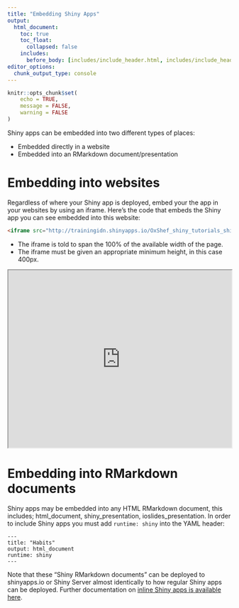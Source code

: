```yaml
---
title: "Embedding Shiny Apps"
output:
  html_document:
    toc: true
    toc_float:
      collapsed: false
    includes:
      before_body: [includes/include_header.html, includes/include_header_navpage.html]
editor_options: 
  chunk_output_type: console
---
```


```r
knitr::opts_chunk$set(
	echo = TRUE,
	message = FALSE,
	warning = FALSE
)
```

Shiny apps can be embedded into two different types of places:

- Embedded directly in a website
- Embedded into an RMarkdown document/presentation

# Embedding into websites {#websites}

Regardless of where your Shiny app is deployed, embed your the app in your websites by using an iframe. Here's the code that embeds the Shiny app you can see embedded into this website:

```HTML
<iframe src="http://trainingidn.shinyapps.io/OxShef_shiny_tutorials_shiny101/" width="100%" height="400px"></iframe>
```

- The iframe is told to span the 100% of the available width of the page.
- The iframe must be given an appropriate minimum height, in this case 400px.

<iframe src="http://trainingidn.shinyapps.io/OxShef_shiny_tutorials_shiny101/" width="100%" height="400px"></iframe>

# Embedding into RMarkdown documents {#rmarkdown}

Shiny apps may be embedded into any HTML RMarkdown document, this includes; html_document, shiny_presentation, ioslides_presentation. In order to include Shiny apps you must add `runtime: shiny` into the YAML header:

    ---
    title: "Habits"
    output: html_document
    runtime: shiny
    ---

Note that these "Shiny RMarkdown documents" can be deployed to shinyapps.io or Shiny Server almost identically to how regular Shiny apps can be deployed. Further documentation on [inline Shiny apps is available here](http://rmarkdown.rstudio.com/authoring_embedded_shiny.html).